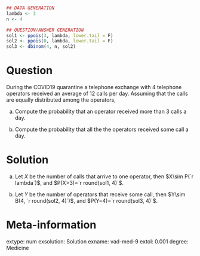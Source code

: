 
```r
## DATA GENERATION
lambda <- 3
n <- 4

## QUESTION/ANSWER GENERATION
sol1 <- ppois(3, lambda, lower.tail = F)
sol2 <- ppois(0, lambda, lower.tail = F)
sol3 <- dbinom(4, n, sol2)
```

Question
========
During the COVID19 quarantine a telephone exchange with 4 telephone operators received an average of 12 calls per day. Assuming that the calls are equally distributed among the operators,

a. Compute the probability that an operator received more than 3 calls a day. 

a. Compute the probability that all the the operators received some call a day. 

Solution
========

a. Let $X$ be the number of calls that arrive to one operator, then $X\sim P(`r lambda`)$, and $P(X>3)=`r round(sol1, 4)`$.

a. Let $Y$ be the number of operators that receive some call, then $Y\sim B(4, `r round(sol2, 4)`)$, and $P(Y=4)=`r round(sol3, 4)`$.

Meta-information 
================
extype: num
exsolution: Solution
exname: vad-med-9
extol: 0.001
degree: Medicine
 
